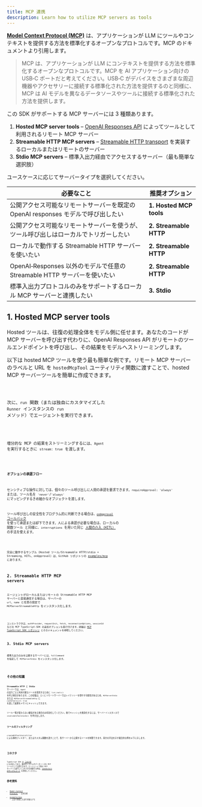 ```yaml
---
title: MCP 連携
description: Learn how to utilize MCP servers as tools
---
```



[**Model Context Protocol (MCP)**](https://modelcontextprotocol.io) は、アプリケーションが LLM にツールやコンテキストを提供する方法を標準化するオープンなプロトコルです。MCP のドキュメントより引用します。

> MCP は、アプリケーションが LLM にコンテキストを提供する方法を標準化するオープンなプロトコルです。MCP を AI アプリケーション向けの USB‑C ポートだと考えてください。USB‑C がデバイスをさまざまな周辺機器やアクセサリーに接続する標準化された方法を提供するのと同様に、MCP は AI モデルを異なるデータソースやツールに接続する標準化された方法を提供します。

この SDK がサポートする MCP サーバーには 3 種類あります。

1. **Hosted MCP server tools** – [OpenAI Responses API](https://platform.openai.com/docs/guides/tools-remote-mcp) によってツールとして利用されるリモート MCP サーバー
2. **Streamable HTTP MCP servers** – [Streamable HTTP transport](https://modelcontextprotocol.io/docs/concepts/transports#streamable-http) を実装するローカルまたはリモートのサーバー
3. **Stdio MCP servers** – 標準入出力経由でアクセスするサーバー（最も簡単な選択肢）

ユースケースに応じてサーバータイプを選択してください。

| 必要なこと                                                                           | 推奨オプション          |
| ------------------------------------------------------------------------------------ | ----------------------- |
| 公開アクセス可能なリモートサーバーを既定の OpenAI responses モデルで呼び出したい     | **1. Hosted MCP tools** |
| 公開アクセス可能なリモートサーバーを使うが、ツール呼び出しはローカルでトリガーしたい | **2. Streamable HTTP**  |
| ローカルで動作する Streamable HTTP サーバーを使いたい                                | **2. Streamable HTTP**  |
| OpenAI‑Responses 以外のモデルで任意の Streamable HTTP サーバーを使いたい             | **2. Streamable HTTP**  |
| 標準入出力プロトコルのみをサポートするローカル MCP サーバーと連携したい              | **3. Stdio**            |

## 1. Hosted MCP server tools

Hosted ツールは、往復の処理全体をモデル側に任せます。あなたのコードが MCP サーバーを呼び出す代わりに、OpenAI Responses API がリモートのツールエンドポイントを呼び出し、その結果をモデルへストリーミングします。

以下は hosted MCP ツールを使う最も簡単な例です。リモート MCP サーバーのラベルと URL を `hostedMcpTool` ユーティリティ関数に渡すことで、hosted MCP サーバーツールを簡単に作成できます。

<Code lang="typescript" code={hostedAgentExample} title="hostedAgent.ts" />

次に、`run` 関数（または独自にカスタマイズした `Runner` インスタンスの `run` メソッド）でエージェントを実行できます。

<Code
  lang="typescript"
  code={hostedExample}
  title="Run with hosted MCP tools"
/>

増分的な MCP の結果をストリーミングするには、`Agent` を実行するときに `stream: true` を渡します。

<Code
  lang="typescript"
  code={hostedStreamExample}
  title="Run with hosted MCP tools (streaming)"
/>

#### オプションの承認フロー

センシティブな操作に対しては、個々のツール呼び出しに人間の承認を要求できます。`requireApproval: 'always'` または、ツール名を `'never'`/`'always'` にマッピングするきめ細かなオブジェクトを渡します。

ツール呼び出しの安全性をプログラム的に判断できる場合は、[`onApproval` コールバック](https://github.com/openai/openai-agents-js/blob/main/examples/mcp/hosted-mcp-on-approval.ts) を使って承認または却下できます。人による承認が必要な場合は、ローカルの 関数ツール と同様に、`interruptions` を用いた同じ [人間の介入（HITL）](/openai-agents-js/ja/guides/human-in-the-loop/) の手法を使えます。

<Code
  lang="typescript"
  code={hostedHITLExample}
  title="Human in the loop with hosted MCP tools"
/>

完全に動作するサンプル（Hosted ツール/Streamable HTTP/stdio + Streaming、HITL、onApproval）は、GitHub リポジトリの [examples/mcp](https://github.com/openai/openai-agents-js/tree/main/examples/mcp) にあります。

## 2. Streamable HTTP MCP servers

エージェントがローカルまたはリモートの Streamable HTTP MCP サーバーと直接通信する場合は、サーバーの `url`、`name` と任意の設定で `MCPServerStreamableHttp` をインスタンス化します。

<Code
  lang="typescript"
  code={streamableHttpExample}
  title="Run with Streamable HTTP MCP servers"
/>

コンストラクタは、`authProvider`、`requestInit`、`fetch`、`reconnectionOptions`、`sessionId` などの MCP TypeScript‑SDK の追加オプションも受け付けます。詳細は [MCP TypeScript SDK リポジトリ](https://github.com/modelcontextprotocol/typescript-sdk) とそのドキュメントを参照してください。

## 3. Stdio MCP servers

標準入出力のみを公開するサーバーには、`fullCommand` を指定して `MCPServerStdio` をインスタンス化します。

<Code
  lang="typescript"
  code={stdioExample}
  title="Run with Stdio MCP servers"
/>

## その他の知識

**Streamable HTTP** と **Stdio** サーバーでは、`Agent` の実行ごとに利用可能なツールを発見するために `list_tools()` を呼ぶ場合があります。この往復は、とくにリモートサーバーではレイテンシーを増やす可能性があるため、`MCPServerStdio` または `MCPServerStreamableHttp` に `cacheToolsList: true` を渡して結果をメモリにキャッシュできます。

ツール一覧が変わらない確信がある場合のみ有効化してください。後でキャッシュを無効化するには、サーバーインスタンスで `invalidateToolsCache()` を呼び出します。

### ツールのフィルタリング

`createMCPToolStaticFilter` による静的フィルター、またはカスタム関数を渡すことで、各サーバーから公開するツールを制限できます。両方の手法を示す複合的な例を以下に示します。

<Code lang="typescript" code={toolFilterExample} title="Tool filtering" />

## コネクタ

TypeScript SDK は [コネクタ](https://platform.openai.com/docs/guides/tools-connectors-mcp#connectors) にも対応しており、既存のシステムやデータソースを MCP ツールとして公開できます。エージェントで他の MCP サーバーと並行してコネクタを登録する例は、[connectors のサンプルコード](https://github.com/openai/openai-agents-js/blob/main/examples/connectors/index.ts) を参照してください。

## 参考資料

- [Model Context Protocol](https://modelcontextprotocol.io/) – 公式仕様
- [examples/mcp](https://github.com/openai/openai-agents-js/tree/main/examples/mcp) – 上記で参照した実行可能なデモ
